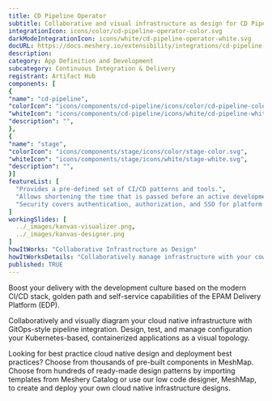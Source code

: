 ```yaml
---
title: CD Pipeline Operator
subtitle: Collaborative and visual infrastructure as design for CD Pipeline Operator
integrationIcon: icons/color/cd-pipeline-operator-color.svg
darkModeIntegrationIcon: icons/white/cd-pipeline-operator-white.svg
docURL: https://docs.meshery.io/extensibility/integrations/cd-pipeline-operator
description: 
category: App Definition and Development
subcategory: Continuous Integration & Delivery
registrant: Artifact Hub
components: [
{
"name": "cd-pipeline",
"colorIcon": "icons/components/cd-pipeline/icons/color/cd-pipeline-color.svg",
"whiteIcon": "icons/components/cd-pipeline/icons/white/cd-pipeline-white.svg",
"description": "",
},
{
"name": "stage",
"colorIcon": "icons/components/stage/icons/color/stage-color.svg",
"whiteIcon": "icons/components/stage/icons/white/stage-white.svg",
"description": "",
}]
featureList: [
  "Provides a pre-defined set of CI/CD patterns and tools.",
  "Allows shortening the time that is passed before an active development.",
  "Security covers authentication, authorization, and SSO for platform services."
]
workingSlides: [
  ../_images/kanvas-visualizer.png,
  ../_images/kanvas-designer.png
]
howItWorks: "Collaborative Infrastructure as Design"
howItWorksDetails: "Collaboratively manage infrastructure with your coworkers synchronously sharing the same designs."
published: TRUE
---
```

<p>
Boost your delivery with the development culture based on the modern CI/CD stack, golden path and self-service capabilities of the EPAM Delivery Platform (EDP).
</p>
<p>
    Collaboratively and visually diagram your cloud native infrastructure with GitOps-style pipeline integration. Design, test, and manage configuration your Kubernetes-based, containerized applications as a visual topology.
</p>
<p>
    Looking for best practice cloud native design and deployment best practices? Choose from thousands of pre-built components in MeshMap. Choose from hundreds of ready-made design patterns by importing templates from Meshery Catalog or use our low code designer, MeshMap, to create and deploy your own cloud native infrastructure designs.
</p>

